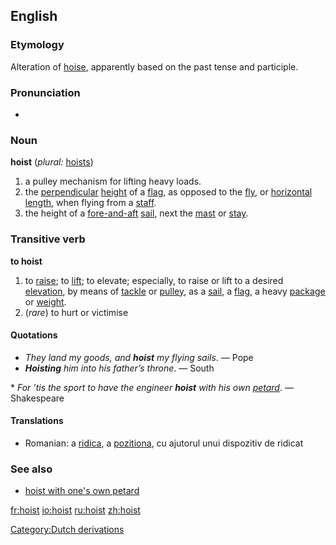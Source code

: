 ==English==
===Etymology===
Alteration of [[hoise]], apparently based on the past tense and participle.

===Pronunciation===
*{{IPA|/hɔɪst/}}

===Noun===
'''hoist''' (''plural:'' [[hoists]])

# a pulley mechanism for lifting heavy loads.
# the [[perpendicular]] [[height]] of a [[flag]], as opposed to the [[fly]], or [[horizontal]] [[length]], when flying from a [[staff]].
# the height of a [[fore-and-aft]] [[sail]], next the [[mast]] or [[stay]].

===Transitive verb===
'''to hoist'''

# to [[raise]]; to [[lift]]; to elevate; especially, to raise or lift to a desired [[elevation]], by means of [[tackle]] or [[pulley]], as a [[sail]], a [[flag]], a heavy [[package]] or [[weight]].
# (''rare'') to hurt or victimise

====Quotations====
* ''They land my goods, and '''hoist''' my flying sails''. &mdash; Pope
* '''''Hoisting''' him into his father’s throne''. &mdash; South
{{rfv-sense}}* ''For ’tis the sport to have the engineer '''hoist''' with his own [[petard]]''. &mdash; Shakespeare

====Translations====
*Romanian: a [[ridica]], a [[pozitiona]], cu ajutorul unui dispozitiv de ridicat

===See also===
*[[hoist with one's own petard]]

[[Category:Dutch derivations]]

[[fr:hoist]]
[[io:hoist]]
[[ru:hoist]]
[[zh:hoist]]